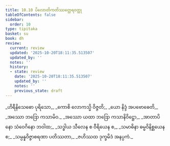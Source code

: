 ```yaml
---
title: 10.10 ပိလောတိကတိဿတ္ထေရဝတ္ထု
tableOfContents: false
sidebar:
  order: 10
type: tipitaka
basket: su
book: dh
review:
  current: review
  updated: '2025-10-20T18:11:35.513507'
  updated_by: ''
  notes: ''
  history:
  - state: review
    date: '2025-10-20T18:11:35.513507'
    updated_by: ''
    notes: ''
    previous_state: draft
---
```



<DynamicBreadcrumb />


<ReviewStatus review={frontmatter.review} showDetails={true} />

<HypothesisAnnotation frontmatter={frontmatter} />

<Division number="143" book="dh" e="ch" v="18" p="34">

<Paragraph number="153" type="verses" book="dh">
_ဟိရီနိသေဓော ပုရိသော,_  
_ကောစိ လောကသ္မိ ဝိဇ္ဇတိ;_  
_ယော နိဒ္ဒံ အပဗောဓေတိ,_  
_အဿော ဘဒြော ကသာမိဝ._  

</Paragraph>

</Division>
<Division number="144" book="dh" e="ch" v="18" p="35">

<Paragraph number="154" type="verses" book="dh">
_အဿော ယထာ ဘဒြော ကသာနိဝိဋ္ဌော,_  
_အာတာပိနော သံဝေဂိနော ဘဝါထ;_  
_သဒ္ဓါယ သီလေန စ ဝီရိယေန စ,_  
_သမာဓိနာ ဓမ္မဝိနိစ္ဆယေန စ;_  
_သမ္ပန္နဝိဇ္ဇာစရဏာ ပတိဿတာ,_  
_ဇဟိဿထ ဒုက္ခမိဒံ အနပ္ပကံ._
</Paragraph>
</Division>